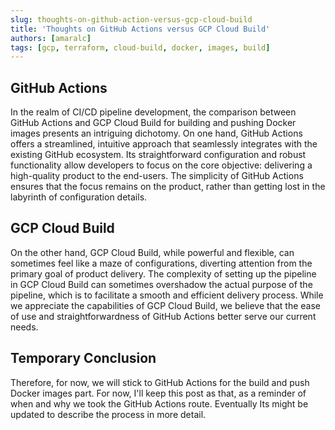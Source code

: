 ```yaml
---
slug: thoughts-on-github-action-versus-gcp-cloud-build
title: 'Thoughts on GitHub Actions versus GCP Cloud Build'
authors: [amaralc]
tags: [gcp, terraform, cloud-build, docker, images, build]
---
```


## GitHub Actions

In the realm of CI/CD pipeline development, the comparison between GitHub Actions and GCP Cloud Build for building
and pushing Docker images presents an intriguing dichotomy. On one hand, GitHub Actions offers a streamlined, intuitive
approach that seamlessly integrates with the existing GitHub ecosystem. Its straightforward configuration and
robust functionality allow developers to focus on the core objective: delivering a high-quality product to the end-users.
The simplicity of GitHub Actions ensures that the focus remains on the product, rather than getting lost in the labyrinth
of configuration details.

## GCP Cloud Build

On the other hand, GCP Cloud Build, while powerful and flexible, can sometimes feel like a maze of configurations,
diverting attention from the primary goal of product delivery. The complexity of setting up the pipeline in GCP Cloud
Build can sometimes overshadow the actual purpose of the pipeline, which is to facilitate a smooth and efficient delivery
process. While we appreciate the capabilities of GCP Cloud Build, we believe that the ease of use and straightforwardness
of GitHub Actions better serve our current needs.

## Temporary Conclusion

Therefore, for now, we will stick to GitHub Actions for the build and push Docker images part. For now, I'll keep this post as that, as a reminder of when and why we took the GitHub Actions route. Eventually Its
might be updated to describe the process in more detail.
